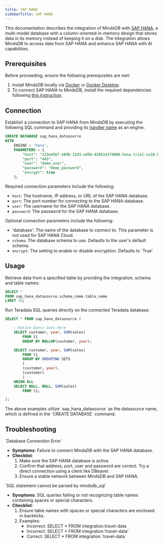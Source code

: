 ```yaml
---
title: SAP HANA
sidebarTitle: SAP HANA
---
```


This documentation describes the integration of MindsDB with [SAP HANA](https://www.sap.com/products/technology-platform/hana/what-is-sap-hana.html), a multi-model database with a column-oriented in-memory design that stores data in its memory instead of keeping it on a disk.
The integration allows MindsDB to access data from SAP HANA and enhance SAP HANA with AI capabilities.

## Prerequisites

Before proceeding, ensure the following prerequisites are met:

1. Install MindsDB locally via [Docker](https://docs.mindsdb.com/setup/self-hosted/docker) or [Docker Desktop](https://docs.mindsdb.com/setup/self-hosted/docker-desktop).
2. To connect SAP HANA to MindsDB, install the required dependencies following [this instruction](https://docs.mindsdb.com/setup/self-hosted/docker#install-dependencies).

## Connection

Establish a connection to SAP HANA from MindsDB by executing the following SQL command and providing its [handler name](https://github.com/mindsdb/mindsdb/tree/main/mindsdb/integrations/handlers/hana_handler) as an engine.

```sql
CREATE DATABASE sap_hana_datasource
WITH
    ENGINE = 'hana',
    PARAMETERS = {
        "host": "123e4567-e89b-12d3-a456-426614174000.hana.trial-us10.hanacloud.ondemand.com",
        "port": "443",
        "user": "demo_user",
        "password": "demo_password",
        "encrypt": true
    };
```

Required connection parameters include the following:

* `host`: The hostname, IP address, or URL of the SAP HANA database.
* `port`: The port number for connecting to the SAP HANA database.
* `user`: The username for the SAP HANA database.
* `password`: The password for the SAP HANA database.

Optional connection parameters include the following:

* 'database': The name of the database to connect to. This parameter is not used for SAP HANA Cloud.
* `schema`: The database schema to use. Defaults to the user's default schema.
* `encrypt`: The setting to enable or disable encryption. Defaults to `True'

## Usage

Retrieve data from a specified table by providing the integration, schema and table names:

```sql
SELECT *
FROM sap_hana_datasource.schema_name.table_name
LIMIT 10;
```

Run Teradata SQL queries directly on the connected Teradata database:

```sql
SELECT * FROM sap_hana_datasource (

    --Native Query Goes Here
    SELECT customer, year, SUM(sales)
        FROM t1
        GROUP BY ROLLUP(customer, year);

    SELECT customer, year, SUM(sales)
        FROM t1
        GROUP BY GROUPING SETS
        (
        (customer, year),
        (customer)
        )
    UNION ALL
    SELECT NULL, NULL, SUM(sales)
        FROM t1;    

);
```

<Note>
The above examples utilize `sap_hana_datasource` as the datasource name, which is defined in the `CREATE DATABASE` command.
</Note>

## Troubleshooting

<Warning>
`Database Connection Error`

* **Symptoms**: Failure to connect MindsDB with the SAP HANA database.
* **Checklist**:
    1. Make sure the SAP HANA database is active.
    2. Confirm that address, port, user and password are correct. Try a direct connection using a client like DBeaver.
    3. Ensure a stable network between MindsDB and SAP HANA.
</Warning>

<Warning>
`SQL statement cannot be parsed by mindsdb_sql`

* **Symptoms**: SQL queries failing or not recognizing table names containing spaces or special characters.
* **Checklist**:
    1. Ensure table names with spaces or special characters are enclosed in backticks.
    2. Examples:
        * Incorrect: SELECT * FROM integration.travel-data
        * Incorrect: SELECT * FROM integration.'travel-data'
        * Correct: SELECT * FROM integration.\`travel-data\`
</Warning>